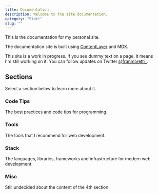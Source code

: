 ```yaml
---
title: Documentation
description: Welcome to the site documentation.
category: "Start"
slug: ""
---
```


This is the documentation for my personal site.

The documentation site is built using [ContentLayer](/docs/documentation/contentlayer) and MDX.

<Callout>

This site is a work in progress. If you see dummy text on a page, it means I'm still working on it. You can follow updates on Twitter [@franmoretti\_](https://twitter.com/franmoretti_).

</Callout>

## Sections

Select a section below to learn more about it.

<div className="grid sm:grid-cols-2 gap-4 mt-6">

<Card href="/docs/code-tips">

### Code Tips

The best practices and code tips for programming.

</Card>

<Card href="/docs/tools" disabled>

### Tools

The tools that I recommend for web development.

</Card>

<Card href="/docs/stack" disabled>

### Stack

The languages, libraries, frameworks and infrastructure for modern web development.

</Card>

<Card href="/docs/blog" disabled>

### Misc

Still undecided about the content of the 4th section.

</Card>

</div>
